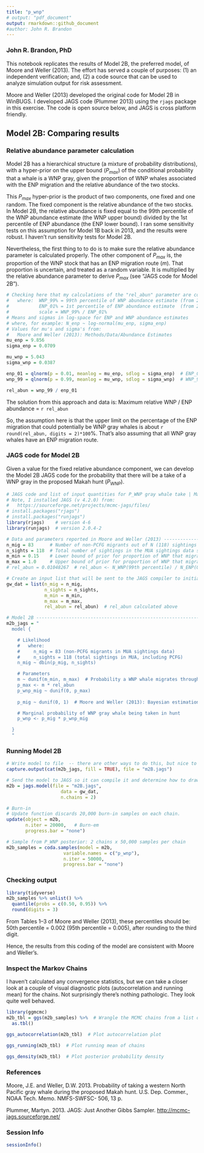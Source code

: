 ```yaml
---
title: "p_wnp"
# output: "pdf_document"
output: rmarkdown::github_document
#author: John R. Brandon
---
```

### John R. Brandon, PhD
This notebook replicates the results of Model 2B, the preferred model, of Moore and Weller (2013). The effort has served a couple of purposes: 
    (1) an independent verification; and, 
    (2) a code source that can be used to analyze simulation output for risk assessment.  

Moore and Weller (2013) developed the original code for Model 2B in WinBUGS. I developed JAGS code (Plummer 2013) using the `rjags` package in this exercise. The code is open source below, and JAGS is cross platform friendly. 

## Model 2B: Comparing results

### Relative abundance parameter calculation
Model 2B has a hierarchical structure (a mixture of probability distributions), with a hyper-prior on the upper bound ($P_{max}$) of the conditional probability that a whale is a WNP gray, given the proportion of WNP whales associated with the ENP migration and the relative abundance of the two stocks. 

This $P_{max}$ hyper-prior is the product of two components, one fixed and one random. The fixed component is the relative abundance of the two stocks. In Model 2B, the relative abundance is fixed equal to the 99th percentile of the WNP abundance estimate (the WNP upper bound) divided by the 1st percentile of ENP abundance (the ENP lower bound). I ran some sensitivity tests on this assumption for Model 1B back in 2013, and the results were robust. I haven't run sensitivity tests for Model 2B.    

Nevertheless, the first thing to to do is to make sure the relative abundance parameter is calculated properly. The other component of $P_{max}$ is, the proportion of the WNP stock that has an ENP migration route ($m$). That proportion is uncertain, and treated as a random variable. It is multiplied by the relative abundance parameter to derive $P_{max}$ (see "JAGS code for Model 2B").

```r
# Checking here that my calculations of the "rel_abun" parameter are consistent:
#   where:  WNP_99% = 99th percentile of WNP abundance estimate (from 2007)
#           ENP_01% = 1st percentile of ENP abundance estimate  (from 2012)
#           scale = WNP_99% / ENP_01%
# Means and sigmas in log-space for ENP and WNP abundance estimates
# where, for example: N_enp ~ log-normal(mu_enp, sigma_enp)
# Values for mu's and sigma's from: 
#   Moore and Weller (2013): Methods/Data/Abundance Estimates
mu_enp = 9.856    
sigma_enp = 0.0709

mu_wnp = 5.043
sigma_wnp = 0.0387

enp_01 = qlnorm(p = 0.01, meanlog = mu_enp, sdlog = sigma_enp)  # ENP_01stPercentile
wnp_99 = qlnorm(p = 0.99, meanlog = mu_wnp, sdlog = sigma_wnp)  # WNP_99thPercentile

rel_abun = wnp_99 / enp_01
```

The solution from this approach and data is: Maximum relative WNP / ENP abundance = `r rel_abun`

So, the assumption here is that the upper limit on the percentage of the ENP migration that could potentially be WNP gray whales is about `r round(rel_abun, digits = 2)*100`%. That's also assuming that all WNP gray whales have an ENP migration route.

### JAGS code for Model 2B
Given a value for the fixed relative abundance component, we can develop the Model 2B JAGS code for the probability that there will be a take of a WNP gray in the proposed Makah hunt ($P_{WNP}$).

```r
# JAGS code and list of input quantities for P_WNP gray whale take | Makah hunt 
# Note, I installed JAGS (v 4.2.0) from:
#   https://sourceforge.net/projects/mcmc-jags/files/
# install.packages("rjags")
# install.packages("runjags")
library(rjags)    # version 4-6
library(runjags)  # version 2.0.4-2

# Data and parameters reported in Moore and Weller (2013) -------------------------
n_mig = 83      # Number of non-PCFG migrants out of N (118) sightings in the MU&A data
n_sights = 118  # Total number of sightings in the MUA sightings data set
m_min = 0.15    # Lower bound of prior for proportion of WNP that migrate through MU&A
m_max = 1.0     # Upper bound of prior for proportion of WNP that migrate through MU&A
# rel_abun = 0.01048267  # rel_abun <- N_WNP(99th percentile) / N_ENP(01st percentile); calcs above

# Create an input list that will be sent to the JAGS compiler to initialize the sampler
gw_dat = list(n_mig = n_mig,
              n_sights = n_sights,
              m_min = m_min,
              m_max = m_max,
              rel_abun = rel_abun)  # rel_abun calculated above

# Model 2B ------------------------------------------------------------------------
m2b_jags = "
  model {

    # Likelihood
    #   where:
    #     n_mig = 83 (non-PCFG migrants in MUA sightings data)
    #     n_sights = 118 (total sightings in MUA, including PCFG)
    n_mig ~ dbin(p_mig, n_sights)

    # Parameters
    m ~ dunif(m_min, m_max)  # Probability a WNP whale migrates through MU&A
    p_max <- m * rel_abun       
    p_wnp_mig ~ dunif(0, p_max)
    
    p_mig ~ dunif(0, 1)  # Moore and Weller (2013): Bayesian estimation section

    # Marginal probability of WNP gray whale being taken in hunt
    p_wnp <- p_mig * p_wnp_mig  

  }
  "
```

### Running Model 2B 

```r

# Write model to file  -- there are other ways to do this, but nice to have a model text file
capture.output(cat(m2b_jags, fill = TRUE), file = "m2B.jags")  

# Send the model to JAGS so it can compile it and determine how to draw samples
m2b = jags.model(file = "m2B.jags",
                    data = gw_dat,
                    n.chains = 2)

# Burn-in
# Update function discards 20,000 burn-in samples on each chain.
update(object = m2b,
       n.iter = 20000,   # Burn-em
       progress.bar = "none")

# Sample from P_WNP posterior: 2 chains x 50,000 samples per chain
m2b_samples = coda.samples(model = m2b,
                     variable.names = c("p_wnp"),
                     n.iter = 50000,
                     progress.bar = "none")
```

### Checking output

```r
library(tidyverse)
m2b_samples %>% unlist() %>% 
  quantile(probs = c(0.50, 0.95)) %>% 
  round(digits = 3) 
```

From Tables 1--3 of Moore and Weller (2013), these percentiles should be: 50th percentile = 0.002 (95th percentile = 0.005), after rounding to the third digit. 

Hence, the results from this coding of the model are consistent with Moore and Weller's.

### Inspect the Markov Chains
I haven't calculated any convergence statistics, but we can take a closer look at a couple of visual diagnostic plots (autocorrelation and running mean) for the chains. Not surprisingly there's nothing pathologic. They look quite well behaved. 

```r
library(ggmcmc)
m2b_tbl = ggs(m2b_samples) %>%  # Wrangle the MCMC chains from a list object to a data.frame table
  as.tbl() 

ggs_autocorrelation(m2b_tbl)  # Plot autocorrelation plot

ggs_running(m2b_tbl)  # Plot running mean of chains

ggs_density(m2b_tbl)  # Plot posterior probability density

```


### References
Moore, J.E. and Weller, D.W. 2013. Probability of taking a western North Pacific gray whale
during the proposed Makah hunt. U.S. Dep. Commer., NOAA Tech. Memo. NMFS-SWFSC-
506, 13 p.

Plummer, Martyn. 2013. JAGS: Just Another Gibbs Sampler. [http://mcmc-jags.sourceforge.net/](http://mcmc-jags.sourceforge.net/)

### Session Info
```r
sessionInfo()
```
